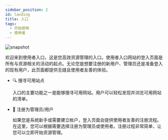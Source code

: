 ---
sidebar_position: 2
id: landing
title: 入口
tags:
  - 开始使用
  - 使用者
---



<BrowserWindow url={url}>

![snapshot](../assets/user/landing.png)

</BrowserWindow>

欢迎来到使用者入口，这是您高效资源管理的入口。使用者入口网站的登入页面是所有与资源相关的活动的起点。无论您是想要注册的新用户、管理员还是准备登入的现有用户，此页面都提供无缝且使用者友善的体验。

- 🔍 搜寻可用站点

  入口的主要功能之一是能够搜寻可用网站。用户可以轻松发现并浏览可用网站的清单。

- 👤 注册为管理员/用户

  如果您是系统新手或需要建立帐户，登入页面会提供使用者友善的注册流程。在这里，您可以根据需要选择注册为管理员或使用者。注册过程非常简单，让您可以立即开始资源管理。
